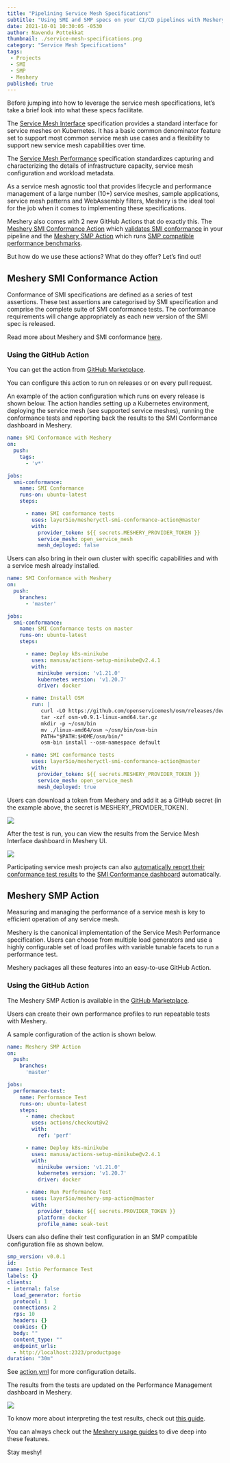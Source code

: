 ```yaml
---
title: "Pipelining Service Mesh Specifications"
subtitle: "Using SMI and SMP specs on your CI/CD pipelines with Meshery"
date: 2021-10-01 10:30:05 -0530
author: Navendu Pottekkat
thumbnail: ./service-mesh-specifications.png
category: "Service Mesh Specifications"
tags:
 - Projects
 - SMI
 - SMP
 - Meshery
published: true
---
```



<BlogWrapper>

Before jumping into how to leverage the service mesh specifications, let’s take a brief look into what these specs facilitate.

The [Service Mesh Interface](https://smi-spec.io/) specification provides a standard interface for service meshes on Kubernetes. It has a basic common denominator feature set to support most common service mesh use cases and a flexibility to support new service mesh capabilities over time.

The [Service Mesh Performance](https://smp-spec.io/) specification standardizes capturing and characterizing the details of infrastructure capacity, service mesh configuration and workload metadata.

As a service mesh agnostic tool that provides lifecycle and performance management of a large number (10+) service meshes, sample applications, service mesh patterns and WebAssembly filters, Meshery is the ideal tool for the job when it comes to implementing these specifications.

Meshery also comes with 2 new GitHub Actions that do exactly this. The [Meshery SMI Conformance Action](https://github.com/layer5io/meshery-smi-conformance-action) which [validates SMI conformance](https://meshery.io/blog/validating-smi-conformance-with-meshery) in your pipeline and the [Meshery SMP Action](https://github.com/layer5io/meshery-smp-action) which runs [SMP compatible performance benchmarks](https://docs.meshery.io/functionality/performance-management).

But how do we use these actions? What do they offer? Let’s find out!

## Meshery SMI Conformance Action

Conformance of SMI specifications are defined as a series of test assertions. These test assertions are categorised by SMI specification and comprise the complete suite of SMI conformance tests. The conformance requirements will change appropriately as each new version of the SMI spec is released.

Read more about Meshery and SMI conformance [here](https://docs.meshery.io/functionality/service-mesh-interface).

### Using the GitHub Action

You can get the action from [GitHub Marketplace](https://github.com/marketplace/actions/service-mesh-interface-conformance-with-meshery).

You can configure this action to run on releases or on every pull request.

An example of the action configuration which runs on every release is shown below. The action handles setting up a Kubernetes environment, deploying the service mesh (see supported service meshes), running the conformance tests and reporting back the results to the SMI Conformance dashboard in Meshery.

```yaml
name: SMI Conformance with Meshery
on:
  push:
    tags:
      - 'v*'

jobs:
  smi-conformance:
    name: SMI Conformance
    runs-on: ubuntu-latest
    steps:

      - name: SMI conformance tests
        uses: layer5io/mesheryctl-smi-conformance-action@master
        with:
          provider_token: ${{ secrets.MESHERY_PROVIDER_TOKEN }}
          service_mesh: open_service_mesh
          mesh_deployed: false
```

Users can also bring in their own cluster with specific capabilities and with a service mesh already installed.

```yaml
name: SMI Conformance with Meshery
on:
  push:
    branches:
      - 'master'

jobs:
  smi-conformance:
    name: SMI Conformance tests on master
    runs-on: ubuntu-latest
    steps:

      - name: Deploy k8s-minikube
        uses: manusa/actions-setup-minikube@v2.4.1
        with:
          minikube version: 'v1.21.0'
          kubernetes version: 'v1.20.7'
          driver: docker

      - name: Install OSM
        run: |
           curl -LO https://github.com/openservicemesh/osm/releases/download/v0.9.1/osm-v0.9.1-linux-amd64.tar.gz
           tar -xzf osm-v0.9.1-linux-amd64.tar.gz
           mkdir -p ~/osm/bin
           mv ./linux-amd64/osm ~/osm/bin/osm-bin
           PATH="$PATH:$HOME/osm/bin/"
           osm-bin install --osm-namespace default

      - name: SMI conformance tests
        uses: layer5io/mesheryctl-smi-conformance-action@master
        with:
          provider_token: ${{ secrets.MESHERY_PROVIDER_TOKEN }}
          service_mesh: open_service_mesh
          mesh_deployed: true
```

Users can download a token from Meshery and add it as a GitHub secret (in the example above, the secret is MESHERY_PROVIDER_TOKEN).

<div class="img-center">
  <a href={token} style="background-color:rgba(255,255,255,0)"><img src={token} /></a>
</div>

After the test is run, you can view the results from the Service Mesh Interface dashboard in Meshery UI.

<div class="img-center">
  <a href={smidashboard} style="background-color:rgba(255,255,255,0)"><img src={smidashboard} /></a>
</div>

Participating service mesh projects can also [automatically report their conformance test results](https://docs.meshery.io/functionality/service-mesh-interface#reporting-conformance) to the [SMI Conformance dashboard](https://meshery.io/service-mesh-interface) automatically.

## Meshery SMP Action

Measuring and managing the performance of a service mesh is key to efficient operation of any service mesh.

Meshery is the canonical implementation of the Service Mesh Performance specification. Users can choose from multiple load generators and use a highly configurable set of load profiles with variable tunable facets to run a performance test.

Meshery packages all these features into an easy-to-use GitHub Action.

### Using the GitHub Action

The Meshery SMP Action is available in the [GitHub Marketplace](https://github.com/marketplace/actions/performance-testing-with-meshery).

Users can create their own performance profiles to run repeatable tests with Meshery.

A sample configuration of the action is shown below.

```yaml
name: Meshery SMP Action
on:
  push:
    branches:
      'master'

jobs:
  performance-test:
    name: Performance Test
    runs-on: ubuntu-latest
    steps:
      - name: checkout
        uses: actions/checkout@v2
        with:
          ref: 'perf'

      - name: Deploy k8s-minikube
        uses: manusa/actions-setup-minikube@v2.4.1
        with:
          minikube version: 'v1.21.0'
          kubernetes version: 'v1.20.7'
          driver: docker

      - name: Run Performance Test
        uses: layer5io/meshery-smp-action@master
        with:
          provider_token: ${{ secrets.PROVIDER_TOKEN }}
          platform: docker
          profile_name: soak-test
```

Users can also define their test configuration in an SMP compatible configuration file as shown below.

```yaml
smp_version: v0.0.1
id:
name: Istio Performance Test
labels: {}
clients:
- internal: false
  load_generator: fortio
  protocol: 1
  connections: 2
  rps: 10
  headers: {}
  cookies: {}
  body: ""
  content_type: ""
  endpoint_urls:
  - http://localhost:2323/productpage
duration: "30m"
```

See [action.yml](https://github.com/layer5io/meshery-smp-action/blob/master/action.yml) for more configuration details.

The results from the tests are updated on the Performance Management dashboard in Meshery.

<div class="img-center">
  <a href={perfdashboard} style="background-color:rgba(255,255,255,0)"><img src={perfdashboard} /></a>
</div>

To know more about interpreting the test results, check out [this guide](https://docs.meshery.io/guides/interpreting-performance-test-results).

You can always check out the [Meshery usage guides](https://docs.meshery.io/guides) to dive deep into these features.

Stay meshy!

</BlogWrapper>
